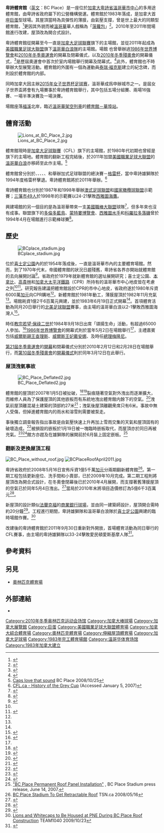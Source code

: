 {{noteTA
|1=zh-cn:不列颠哥伦比亚省;zh-hk:卑詩省;zh-tw:英屬哥倫比亞省
|2=zh-cn:不列颠哥伦比亚;zh-hk:卑詩;zh-tw:英屬哥倫比亞省
}}
{{Infobox Stadium 
| stadium_name=卑詩體育館
| nickname= 
| image= [[File:BC_Place_Opening_Day_2011-09-30.jpg|250px]]
| caption= 卑詩體育館的外觀
| location= [[加拿大|加拿大]][[卑詩省|卑詩省]][[溫哥華|溫哥華]]<br />太平洋大道777號
| coordinates= {{coord|49|16|36|N|123|6|43|W|type:landmark|display=inline,title}}
| pushpin_map         = Canada Vancouver City#Canada British Columbia#Canada
| pushpin_relief      = yes
| pushpin_map_caption = 體育場在溫哥華的位置##體育場在英屬哥倫比亞省的位置##體育場在加拿大的位置
| owner= 卑詩省政府
| operator= {{tsl|en|BC Pavilion Corporation|卑詩看台公司|PavCo}}
| broke ground        = 1981年4月
| opened= 1983年6月19日
| renovated           = {{Plainlist|
* 2009 (內部)
* 2011 (外部和內部)
}}| construction_cost= 1億2千6百萬[[加元|加元]]
| architect= Studio Phillips Barrett
| tenants= {{tsl|en|BC Lions|卑詩雄獅}}（[[加拿大足球聯賽|CFL]]，1983年至今）<br />{{tsl|en|Vancouver Whitecaps (1974–84)|溫哥華白浪 (1974–84)|溫哥華白浪}}（[[北美足球聯賽|NASL]]，1983年-1984年）<br />[[溫哥華白浪|溫哥華白浪]]（[[美國職業足球大聯盟|MLS]]，2011年起）<br />{{tsl|en|Vancouver Nighthawks|溫哥華夜鷹}}（{{tsl|en|World Basketball League|世界籃球聯賽|WBL}}，1988年）<br />[[2010年冬季奧運會|2010年冬季奧運會]]（2010年）<br />[[格雷杯|格雷杯]]（CFL：1983年、1986年、1987年、1990年、 1994年、1999年、2005年、2011年）<br>[[2015年女子世界杯足球赛|2015年女子世界杯足球赛]]（2015年）
| capacity            = 54,405(總數) 27,695 (下層)<br>22,120<ref>{{cite web|url=http://blogs.theprovince.com/2016/03/04/whitecaps-expand-lower-bowl-capacity-at-b-c-place-to-22120-l-a-seattle-and-portland-games-expand-to-25000/ |title=Whitecaps expand lower bowl capacity at B.C. Place to 22,120 |date=March 4, 2016 |url-status=dead |archive-url=https://web.archive.org/web/20160509141136/http://blogs.theprovince.com/2016/03/04/whitecaps-expand-lower-bowl-capacity-at-b-c-place-to-22120-l-a-seattle-and-portland-games-expand-to-25000/ |archive-date=May 9, 2016  }}</ref> ([[溫哥華白浪#主場|MLS]])
}}
'''卑詩體育館'''（[[英文|英文]]：BC Place）是一座位於[[加拿大|加拿大]][[卑詩省|卑詩省]][[溫哥華市中心|溫哥華市中心]]的多用途體育館，由卑詩省政府屬下的公營機構{{tsl|en|BC Pavilion Corporation|卑詩看台公司|PavCo}}營運。體育館於1983年落成，是加拿大首座[[巨蛋|巨蛋]]型球場。其屋頂當時為具彈性的薄膜，由氣壓支撐，曾是世上最大的同類型體育館，<ref>{{Cite web |url=http://www.bcplacestadium.com/backgrounder.shtml |title=BC Place Backgrounder |accessdate=2010-02-11 |archive-date=2010-02-10 |archive-url=https://web.archive.org/web/20100210084532/http://www.bcplacestadium.com/backgrounder.shtml |dead-url=yes }}</ref>更因其外貌而被[[溫哥華|溫哥華]]華人戲稱為「[[菠蘿包|菠蘿包]]」<ref name="bun">{{cite news | title = 菠蘿包換裝 | work = 《[[星島日報|星島日報]]》加西版 | publisher =  | date = 2010-08-06 | url = http://news.singtao.ca/vancouver/2010-08-06/province1281089357d2650642.html | accessdate = 2010-08-21 | archive-url = https://web.archive.org/web/20160408170842/http://news.singtao.ca/vancouver/2010-08-06/province1281089357d2650642.html | archive-date = 2016-04-08 | dead-url = yes }}</ref>。2010年至2011年間場館進行改建，屋頂改為開合式設計。

卑詩體育館從開幕至今一直是[[加拿大足球聯賽|加拿大足球聯賽]]旗下{{tsl|en|BC Lions|卑詩雄獅隊}}的主場館，並從2011年起成為[[美國職業足球大聯盟|美國職業足球大聯盟]]旗下[[溫哥華白浪|溫哥華白浪隊]]的主場館。場館
也曾舉辦過[[1986年世界博覽會|1986年世界博覽會]]和[[2010年冬季奧運會|2010年冬季奧運會]]的開幕及閉幕儀式，以及[[2010年冬季殘奧會|2010年冬季殘奧會]]的開幕儀式，<ref>{{cite web |url = http://www.vancouver2010.com/paralympic-games/spectator-guide/celebrations-and-ceremonies/ceremonies/ |title = Ceremonies: Vancouver 2010 Winter Paralympics |date =  |accessdate = 2010-03-02 |archive-date = 2010-03-03 |archive-url = https://web.archive.org/web/20100303141802/http://www.vancouver2010.com/paralympic-games/spectator-guide/celebrations-and-ceremonies/ceremonies/ |dead-url = no }}</ref>是歷屆奧運會中首次於室内場館舉行開幕及閉幕式。<ref>{{cite news | coauthors = Noah Trister | title = Olympics to kick off with indoor opening ceremony | work = 美聯社 | publisher =  | date = 2010-02-11 | url = http://ca.sports.yahoo.com/olympics/news?slug=ap-opening-undercover&prov=ap&type=lgns | accessdate = 2010-03-02 | archive-url = https://web.archive.org/web/20170101162937/https://ca.sports.yahoo.com/olympics/news/?slug=ap-opening-undercover&prov=ap&type=lgns | archive-date = 2017-01-01 | dead-url = yes }}</ref>此外，體育館也不時舉辦大型展覽活動。體育館的外圍有一個為運動員[[泰瑞·福克斯|泰瑞·福克斯]]建立的紀念碑，而{{tsl|en|BC Sports Hall of Fame|卑詩體壇名人堂}}則設於體育館的内部。

同時加拿大因主辦[[2015年女子世界杯足球赛|2015年女子世界杯足球赛]]，溫哥華成爲申辦城市之一。是屆女子世界盃將會有九場賽事於卑詩體育館舉行，其中包括五場分組賽、兩場16強賽、一場半準決賽及一場決賽。

場館座落[[福溪_(溫哥華)|福溪]]北岸，臨近[[溫哥華架空列車|溫哥華架空列車]]的[[體育館－華埠站|體育館－華埠站]]。

== 體育活動 ==
[[File:Lions_at_BC_Place_2.jpg|thumb]]

體育館現時是[[加拿大足球聯賽|加拿大足球聯賽]]（CFL）旗下{{tsl|en|BC Lions|卑詩雄獅隊}}的主場館，於1980年代初期也曾經是{{tsl|en|North American Soccer League|北美足聯}}旗下{{tsl|en|Vancouver Whitecaps (NASL)|溫哥華白浪隊}}的主場地。體育館的翻新工程完結後，於2011年加盟[[美國職業足球大聯盟|美國職業足球大聯盟]]的[[溫哥華白浪|溫哥華白浪]]亦移師至此作主場。<ref>[http://www.canada.com/vancouversun/news/sports/story.html?id=4630deeb-92ed-45b0-972d-254d4c031866&p=3 Caps love that sound] {{Wayback|url=http://www.canada.com/vancouversun/news/sports/story.html?id=4630deeb-92ed-45b0-972d-254d4c031866&p=3 |date=20081220110906 }} BC Place 2008/10/25</ref>

體育館曾分別於{{tsl|en|71st Grey Cup|第71屆格雷杯|1983年}}、{{tsl|en|74th Grey Cup|第74屆格雷杯|1986年}}、{{tsl|en|75th Grey Cup|第75屆格雷杯|1987年}}、{{tsl|en|78th Grey Cup|第78屆格雷杯|1990年}}、{{tsl|en|82nd Grey Cup|第82屆格雷杯|1994年}}、{{tsl|en|87th Grey Cup|第87屆格雷杯|1999年}}和{{tsl|en|93rd Grey Cup|第93屆格雷杯|2005年}}舉辦加式足球聯盟的總決賽－[[格雷杯|格雷杯]]，當中卑詩雄獅隊於1994年度格雷杯擊退{{tsl|en|Baltimore Football Club|巴爾的摩隊}}。卑詩體育館將於2011年舉辦{{tsl|en|99rd Grey Cup|第99屆格雷杯}}。<ref>[http://www.cfl.ca/index.php?module=page&id=46 CFL.ca - History of the Grey Cup] {{Wayback|url=http://www.cfl.ca/index.php?module=page&id=46 |date=20081220054545 }} (Accessed January 5, 2007)</ref>

卑詩體育館也分別於1987年和1998年舉辦[[澳大利亞澳式足球聯盟|澳式足球聯盟]]和[[國家橄欖球聯盟|國家橄欖球聯盟]]示範賽；[[三藩市49人|三藩市49人]]於1998年的示範賽以24-21擊敗[[西雅圖海鷹|西雅圖海鷹]]。

興建場館的另一個目的是為溫哥華帶來一支[[美國職棒大聯盟|美國職棒大聯盟]]球隊<ref>{{cite news | last = Stewart | first = Monte | title = Developers mull future of B.C. Place site | publisher = Business Edge | date = 2004-09-30 | url = http://www.businessedge.ca/archives/article.cfm/developers-mull-future-of-bc-place-site-7073 | accessdate = 2011-10-01 | archive-date = 2010-12-25 | archive-url = https://web.archive.org/web/20101225072230/http://www.businessedge.ca/archives/article.cfm/developers-mull-future-of-bc-place-site-7073 | dead-url = no }}</ref>，但多年來也沒有成事。聯盟旗下的[[多倫多藍鳥|多倫多藍鳥]]、[[蒙特婁博覽會|蒙特婁博覽會]]、[[西雅圖水手|西雅圖水手]]和[[科羅拉多落磯|科羅拉多落磯]]曾於1994年4月在場館進行示範棒球賽<ref>{{cite news | last = Mackin | first = Bob | title = Baseball in B.C. Place a thing of the past? | publisher = The Vancouver Courier | date = 2011-08-12 | url = http://www.vancourier.com/news/Baseball+Place+thing+past/5247908/story.html#ixzz1ZZ9UaPQ0 | accessdate = 2011-10-01 | deadurl = yes | archiveurl = https://web.archive.org/web/20130706024758/http://www.vancourier.com/news/Baseball+Place+thing+past/5247908/story.html#ixzz1ZZ9UaPQ0 | archivedate = 2013-07-06 }}</ref>。

== 歷史 ==
[[File:BCplace_stadium.jpg|thumb]]

位於[[喜士定公園|喜士定公園]]內的{{tsl|en|Empire Stadium (Vancouver)|帝國體育館 (温哥華)|帝國體育館}}於1954年落成後，一直是溫哥華市內的主要體育場館。然而，到了1970年代末，帝國體育館的狀況日趨殘舊，卑詩省各界亦開始就體育館的去向展開討論<ref name="Courier110930">{{cite news | last = Mackin | first = Bob | title = A stadium reborn | publisher = The Vancouver Courier | date = 2011-09-30 | url = http://www.vancourier.com/news/stadium+reborn/5478606/story.html | accessdate = 2011-10-01 | deadurl = yes | archiveurl = https://web.archive.org/web/20111002004852/http://www.vancourier.com/news/stadium+reborn/5478606/story.html | archivedate = 2011-10-02 }}</ref>。省政府於1979年就新體育館的選址展開研究；喜士定公園、[[本拿比|本拿比]]、[[高貴林|高貴林]]和[[加拿大太平洋鐵路|加拿大太平洋鐵路]]（CPR）所持有的溫哥華市中心地皮皆在考慮之列<ref name="Courier110930"/><ref name="Sun110925">{{cite news | last = Lee | first = Jeff | title = BC Place an icon on the city's ever-changing landscape | publisher = The Vancouver Sun | date = 2011-09-25 | url = http://www.canada.com/health/Place+icon+city+ever+changing+landscape/5444012/story.html | accessdate = 2011-10-01 | archive-date = 2018-09-29 | archive-url = https://web.archive.org/web/20180929140248/http://www.canada.com/health/Place+icon+city+ever+changing+landscape/5444012/story.html | dead-url = no }}</ref>。研究報告建議把體育館設於CPR的市中心地皮，省政府遂於1980年斥資6000萬[[加拿大元|加元]]向CPR購地<ref name="Sun110925"/>。新體育館於1981年動工，薄膜屋頂於1982年11月充氣<ref name="Courier110930"/>。場館耗資1億2千6百萬元興建，並於1983年6月19日正式開幕<ref name="Courier110930"/>。首項體育活動為同月20日舉行的[[北美足球聯盟|北美足球聯盟]]賽事，由主場的溫哥華白浪以2-1擊敗西雅圖海灣人<ref name="Prov110930">{{cite news | last = Bell | first = Terry | title = Greatest moments at B.C. Place, and counting | publisher = The Province | date = 2011-09-30 | url = http://www.theprovince.com/sports/Greatest+moments+Place+counting/5481868/story.html | accessdate = 2011-10-01 | deadurl = yes | archiveurl = https://web.archive.org/web/20120122133610/http://www.theprovince.com/sports/Greatest+moments+Place+counting/5481868/story.html | archivedate = 2012-01-22 }}</ref>。

時任[[教宗|教宗]][[若望·保祿二世|若望·保祿二世]]於1984年9月18日出席「頌揚生命」活動，有超過65000人參加。<ref>{{Cite web |url=http://www.rcav.org/jp2visit/ |title=Archdiocese of Vancouver: The Pilgrim Pope - Travelling Exhibit to Commemorate his 1984 Visit |accessdate=2010-02-11 |archive-date=2009-12-26 |archive-url=https://web.archive.org/web/20091226015326/http://www.rcav.org/jp2visit/ |dead-url=yes }}</ref>[[1986年世界博覽會|1986年世界博覽會]]的開幕式則於當年5月2日在場館舉行<ref name="Prov110930"/>，主禮嘉賓包括[[威爾斯親王查理斯|威爾斯親王查理斯]]、[[威爾斯王妃戴安娜|威爾斯王妃戴安娜]]、及時任[[加拿大總理|總理]][[梅隆尼|梅隆尼]]。

[[2010年冬季奧運會|第21屆冬季奧運會]]的[[2010年冬季奧林匹克運動會開幕式|開幕]]和閉幕儀式分別於2010年2月12日和2月28日在場館舉行，而[[2010年冬季殘奧會|第10屆冬季殘奧會]]的[[2010年冬季残疾人奥林匹克运动会开幕式|開幕儀式]]則於同年3月12日在此舉行。

=== 屋頂洩氣事故 ===
[[File:BC_Place_Deflated2.jpg|left]]

體育館的屋頂於2007年1月5日被扯破，<ref>{{Cite web |url=http://www.ctv.ca/servlet/ArticleNews/story/CTVNews/20070105/roof_collapse_070105/20070105?hub=TopStories |title=CTV.ca - B.C. Place Stadium's inflated roof collapses (05/01/2007) |accessdate=2010-02-11 |archive-date=2010-04-07 |archive-url=https://web.archive.org/web/20100407092253/http://www.ctv.ca/servlet/ArticleNews/story/CTVNews/20070105/roof_collapse_070105/20070105?hub=TopStories |dead-url=yes }}</ref><ref>{{Cite web |url=http://www.canada.com/topics/news/national/story.html?id=448f933e-b377-43ba-9c63-2b5edd334690&k=79296 |title=Canada.com - The roof at B.C. Place stadium deflated after tear (05/01/2007) |accessdate=2010-02-11 |archive-date=2011-06-28 |archive-url=https://web.archive.org/web/20110628213620/http://www.canada.com/topics/news/national/story.html?id=448f933e-b377-43ba-9c63-2b5edd334690&k=79296 |dead-url=no }}</ref>裂痕隨著空氣對外洩出而逐漸擴大，而維修人員為了保護屋頂的其他嵌板而有系統地洩出體育館内餘下的空氣。<ref>{{Cite web |url=http://www.canada.com/topics/news/story.html?id=448f933e-b377-43ba-9c63-2b5edd334690&k=79296 |title=Vancouver Sun - The roof at B.C. Place stadium deflated after tear (01/05/2007) |accessdate=2010-02-11 |archive-date=2011-11-11 |archive-url=https://web.archive.org/web/20111111165606/http://www.canada.com/topics/news/story.html?id=448f933e-b377-43ba-9c63-2b5edd334690&k=79296 |dead-url=no }}</ref>洩氣前屋頂離混凝土建築的頂部約27米<ref>{{Cite web |url=http://nisee.berkeley.edu/elibrary/getpkg?id=GoddenE35.3-7 |title=Structural Engineering Slide Library - Modern domes: Air-supported dome |accessdate=2010-02-11 |archive-date=2010-06-13 |archive-url=https://web.archive.org/web/20100613170549/http://nisee.berkeley.edu/elibrary/getpkg?id=GoddenE35.3-7 |dead-url=no }}</ref>；洩氣後屋頂離觀衆席只有6米。事故中無人受傷，但掉進體育館内的雨水和溶雪則需要被泵走。

事後獨立調查報告指出事故是由氣壓快速上升再加上雪雨交集的天氣和屋頂固有的破壞造成。<ref>{{Cite web |url=http://www.canada.com/nationalpost/news/story.html?id=b909e9ec-0f62-4a38-9391-a1c575acada0&k=91717 |title=Human error a factor in BC Place Roof Trouble - National Post, 13 January 2007 |accessdate=2010-02-11 |archive-date=2011-06-28 |archive-url=https://web.archive.org/web/20110628213632/http://www.canada.com/nationalpost/news/story.html?id=b909e9ec-0f62-4a38-9391-a1c575acada0&k=91717 |dead-url=no }}</ref>被損毀的嵌板於1月19日被一塊臨時嵌板取代，而屋頂亦於同日再被充氣。<ref>{{cite news | coauthors = CTV.ca News Staff | title = Teflon roof of B.C. Place Stadium reinflated | work = CTV.ca | publisher = CTVglobemedia | date = 2007-01-19 | url = http://www.ctv.ca/servlet/ArticleNews/story/CTVNews/20070119/BC_storm_070119/20070119?hub=TopStories | accessdate = 2007-01-19 | archive-date = 2008-12-22 | archive-url = https://web.archive.org/web/20081222002605/http://www.ctv.ca/servlet/ArticleNews/story/CTVNews/20070119/BC_storm_070119/20070119?hub=TopStories | dead-url = yes }}</ref><ref>{{cite news | coauthors = CBC News | title = Stadium dome returns to Vancouver skyline | work = cbc.ca | publisher = CBC | date = 2007-01-19 | url = http://www.cbc.ca/sports/story/2007/01/19/dome-inflates.html | accessdate = 2007-01-19 | archive-date = 2007-01-21 | archive-url = https://web.archive.org/web/20070121192017/http://www.cbc.ca/sports/story/2007/01/19/dome-inflates.html | dead-url = no }}</ref>館方亦趕及在雄獅隊的{{tsl|en|2007 BC Lions season|卑詩雄獅2007球季|2007球季}}展開前於6月裝上固定嵌板。<ref>[http://www.bcplacestadium.com/newsreleases/MEDIAUPDATE_Permanent_Panelfinal.doc "BC Place Permanent Roof Panel Installation"] {{Wayback|url=http://www.bcplacestadium.com/newsreleases/MEDIAUPDATE_Permanent_Panelfinal.doc |date=20070704185744 }}, BC Place Stadium press release, June 14, 2007.</ref>

=== 翻新及更換屋頂工程 ===
[[File:BC_Place_without_roof.jpg|thumb]]
[[File:BCPlaceRoofApril2011.jpg|thumb]]

卑詩省政府於2008年5月16日宣佈斥資1億5千萬[[加元|加元]]分兩期翻新體育館<ref>[http://www.tsn.ca/cfl/story/?id=237961 BC Place Stadium To Get Retractable Roof] {{Wayback|url=http://www.tsn.ca/cfl/story/?id=237961 |date=20081220065424 }} TSN.ca 2008/05/16</ref>。第一期工程包括更新座位、洗手間和小賣部，已於2009年10月完成。第二期工程則將屋頂改為開合式設計，在冬奧會閉幕後已於2010年4月展開，而支撐著舊薄膜屋頂的空氣已於同年5月4日洩出。<ref>{{cite news | coauthors = CBC News | title = BC Place roof drops in final deflation | work = cbc.ca | publisher = CBC | date = 2010-05-04 | url = http://www.cbc.ca/canada/british-columbia/story/2010/05/04/bc-place-roof-deflation.html | accessdate = 2010-05-09 | archive-date = 2010-05-07 | archive-url = https://web.archive.org/web/20100507005858/http://www.cbc.ca/canada/british-columbia/story/2010/05/04/bc-place-roof-deflation.html | dead-url = no }}</ref>當局於2010年末將項目造價修訂為5億6千3百萬元<ref>{{cite news | url=http://www.theglobeandmail.com/sports/football/bc-place-to-be-gussied-up-in-time-for-2011-grey-cup/article1781720 | location=Toronto | work=The Globe and Mail | first=Jim | last=Morris | title=B.C. Place to be gussied up in time for 2011 Grey Cup | date=November 1, 2010 | accessdate=2011-09-17 | archive-date=2012-10-24 | archive-url=https://web.archive.org/web/20121024081836/http://www.theglobeandmail.com/sports/football/bc-place-to-be-gussied-up-in-time-for-2011-grey-cup/article1781720/ | dead-url=no }}</ref>。

新屋頂的設計類似[[法蘭克福|法蘭克福]]的[[商業銀行球場|商業銀行球場]]，並由同一建築師設計，屋頂開合需時約20分鐘<ref name="CFLcapacity">{{cite news | last = Drews | first = Keven | title = Revitalized BC Place stadium officially opened by premier, athletes, workers | work = The Canadian Press | publisher = globaltvbc.com | date = 2011-10-01 | url = http://www.globaltvbc.com/revitalized+bc+place+stadium+officially+opened+by+premier+athletes+workers/6442492937/story.html | accessdate = 2011-10-01 | archive-date = 2011-10-01 | archive-url = https://web.archive.org/web/20111001230831/http://www.globaltvbc.com/revitalized+bc+place+stadium+officially+opened+by+premier+athletes+workers/6442492937/story.html | dead-url = no }}</ref>。工程進行期間，卑詩雄獅隊和溫哥華白浪隊於[[喜士定公園|喜士定公園]]興建的臨時場館{{tsl|en|Empire Fields|帝國球場}}作賽。<ref>[http://team1040.ca/news/story/?id=2527 Lions and Whitecaps to Be Housed at PNE During BC Place Roof Construction]{{dead link|date=2017年11月 |bot=InternetArchiveBot |fix-attempted=yes }} TEAM1040 2009/10/23</ref>

改建後的卑詩體育館於2011年9月30日重新對外開放，首場體育活動為同日舉行的CFL賽事，由主場的卑詩雄獅隊以33-24擊敗愛民頓愛斯基摩人隊<ref>{{cite news | title = Lulay, Haris lead Lions past Eskimos in BC Place return | work = The Canadian Press | publisher = tsn.ca | date = 2011-10-01 | url = http://www.tsn.ca/cfl/story/?id=377157 | accessdate = 2011-10-01 | archive-date = 2011-10-02 | archive-url = https://web.archive.org/web/20111002123656/http://www.tsn.ca/cfl/story/?id=377157 | dead-url = no }}</ref>。

== 參考資料 ==
{{reflist|2}}

== 另見 ==
* [[奧林匹克體育場|奧林匹克體育場]]

== 外部連結 ==
{{commons category|BC Place}}
{{wikinews|Vancouver stadium dome damaged}}
* {{Official website|http://www.bcplacestadium.com/}}

{{s-start}}
{{succession box
  | before = [[杜林奧林匹克體育場|杜林奧林匹克體育場]]<br>[[都靈|杜林]]
  | title  = [[冬季奧林匹克運動會|冬季奧林匹克運動會]]<br>開閉幕式 ([[奧林匹克體育場|奧林匹克體育場]])
  | years  = [[2010年冬季奧林匹克運動會|2010]]
  | after  = [[菲什特奧林匹克體育場|菲什特奧林匹克體育場]]<br>[[索契|索契]]
}}
{{s-end}}

{{s-start}}
{{succession box |
  title=[[國際足總女子世界盃|國際足總女子世界盃]]<br>決賽場館|
  before=[[德國商業銀行競技場|德國商業銀行競技場]]<br>[[法蘭克福|法蘭克福]]|
  after=[[盧米埃爾球場|盧米埃爾球場]]<br>[[里昂|里昂]]|
  years=[[2015年國際足總女子世界盃|2015]]
}}
{{s-end}}

{{Winter Olympic stadia}}
{{Authority control}}

{{DEFAULTSORT:Bc Place Stadium}}
[[Category:2010年冬季奥林匹克运动会场馆|Category:2010年冬季奥林匹克运动会场馆]]
[[Category:加拿大棒球場|Category:加拿大棒球場]]
[[Category:加拿大展覽館|Category:加拿大展覽館]]
[[Category:巨蛋|Category:巨蛋]]
[[Category:美國職業足球大聯盟體育場|Category:美國職業足球大聯盟體育場]]
[[Category:加拿大綜合體育場|Category:加拿大綜合體育場]]
[[Category:奧林匹克體育場|Category:奧林匹克體育場]]
[[Category:伸縮屋頂體育場|Category:伸縮屋頂體育場]]
[[Category:加拿大足球場|Category:加拿大足球場]]
[[Category:1983年完工體育場館|Category:1983年完工體育場館]]
[[Category:温哥华体育场馆|Category:温哥华体育场馆]]
[[Category:1983年加拿大建立|Category:1983年加拿大建立]]